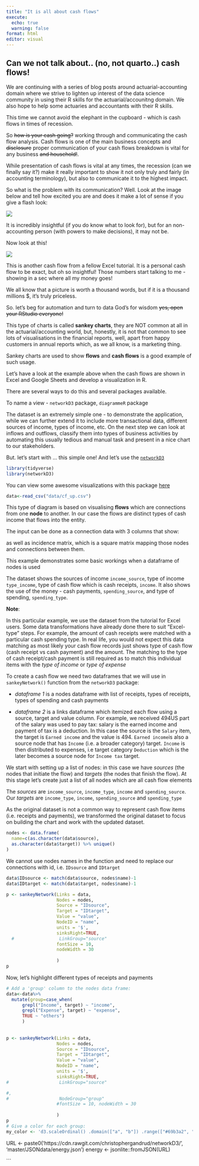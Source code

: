 ```yaml
---
title: "It is all about cash flows"
execute: 
  echo: true
  warning: false
format: html
editor: visual
---
```


## Can we not talk about.. (no, not quarto..) cash flows!

We are continuing with a series of blog posts around actuarial-accounting domain where we strive to lighten up interest of the data science community in using their R skills for the actuarial/accounitng domain. We also hope to help some actuaries and accountants with their R skills.

This time we cannot avoid the elephant in the cupboard - which is cash flows in times of recession.

So ~~how is your cash going?~~ working through and communicating the cash flow analysis. Cash flows is one of the main business concepts and ~~disclosure~~ proper communication of your cash flows breakdown is vital for any business ~~and household!~~.

While presentation of cash flows is vital at any times, the recession (can we finally say it?) make it really important to show it not only truly and fairly (in accounting terminology), but also to communicate it to the highest impact.

So what is the problem with its communication? Well. Look at the image below and tell how excited you are and does it make a lot of sense if you give a flash look:

![](img/cashflows.png)

It is incredibly insightful (if you do know what to look for), but for an non-accounting person (with powers to make decisions), it may not be.

Now look at this!

![](https://ppcexpo.com/blog/wp-content/uploads/2022/05/cash-flow-chart-16.jpg)

This is another cash flow from a fellow Excel tutorial. It is a personal cash flow to be exact, but oh so insightful! Those numbers start talking to me - showing in a sec where all my money goes!

We all know that a picture is worth a thousand words, but if it is a thousand millions \$, it's truly priceless.

So. let's beg for automation and turn to data God's for wisdom ~~yes, open your RStudio everyone!~~

This type of charts is called **sankey charts**, they are NOT common at all in the actuarial/accounting world, but, honestly, it is not that common to see lots of visualisations in the financial reports, well, apart from happy customers in annual reports which, as we all know, is a marketing thing.

Sankey charts are used to show **flows** and **cash flows** is a good example of such usage.

Let's have a look at the example above when the cash flows are shown in Excel and Google Sheets and develop a visualization in R.

There are several ways to do this and several packages available.

To name a view - `networkD3` package, `diagrammeR` package

The dataset is an extremely simple one - to demonstrate the application, while we can further extend it to include more transactional data, different sources of income, types of income, etc. On the next step we can look at inflows and outflows, classify them into types of business activities by automating this usually tedious and manual task and present in a nice chart to our stakeholders.

But. let's start with ... this simple one! And let's use the [`networkD3`](https://cran.r-project.org/web/packages/networkD3)

```r
library(tidyverse)
library(networkD3)
```

You can view some awesome visualizations with this package [here](https://r-graph-gallery.com/sankey-diagram.html)

```r
data<-read_csv("data/cf_up.csv")
```

This type of diagram is based on visualising **flows** which are connections from one **node** to another. In our case the flows are distinct types of cash income that flows into the entity.

The input can be done as a connection data with 3 columns that show:

as well as incidence matrix, which is a square matrix mapping those nodes and connections between them.

This example demonstrates some basic workings when a dataframe of nodes is used 

The dataset shows the sources of income `income_source`, type of income `type_income`, type of cash flow  which is cash receipts, `income`. It also shows the use of the money - cash payments, `spending_source`, and type of spending, `spending_type`. 

**Note**: 

In this particular example, we use the dataset from the tutorial for Excel users. Some data transformations have already done there to suit "Excel-type" steps. For example, the amount of cash receipts were matched with a particular cash spending type. In real life, you would not expect this data matching as most likely your cash flow records just shows type of cash flow (cash receipt vs cash payment) and the amount. The matching to the type of cash receipt/cash payment is still required as to match this individual items with the *type of income* or *type of expense* 

To create a cash flow we need two dataframes that we will use in `sankeyNetwork()` function from the ` networkD3` package:

- *dataframe 1* is a nodes dataframe with list of receipts, types of receipts, types of spending and cash payments

- *dataframe 2* is a links dataframe which itemized each flow using a source, target and value column. For example, we received 494US part of the salary was used to pay tax: salary is the earned income and payment of tax is a deduction. In this case the source is the `Salary` item, the target is `Earned income`  and the value is 494. `Earned income`is also a source node that has `Income` (i.e. a broader category) target. `Income` is then distributed to expenses, i.e target category `Deduction` which is the later becomes a source node for `Income tax` target.

We start with setting up a list of nodes: in this case we have *sources* (the nodes that initiate the flow) and *targets* (the nodes that finish the flow). At this stage let's create just a list of all nodes which are all cash flow elements

The *sources* are `income_source`, `income_type`, `income` and `spending_source`. Our *targets* are `income_type`, `income`, `spending_source` and `spending_type`

As the original dataset is not a common way to represent cash flow items (i.e. receipts and payments), we transformed the original dataset to focus on building the chart and work with the updated dataset.

```r
nodes <- data.frame(
  name=c(as.character(data$source), 
  as.character(data$target)) %>% unique()
)
```

We cannot use nodes names in the function and need to replace our connections with id, i.e. `IDsource` and `IDtarget`

```r

data$IDsource <- match(data$source, nodes$name)-1 
data$IDtarget <- match(data$target, nodes$name)-1
```


```r
p <- sankeyNetwork(Links = data, 
                   Nodes = nodes,
                   Source = "IDsource", 
                   Target = "IDtarget",
                   Value = "value", 
                   NodeID = "name",
                   units = '$',
                   sinksRight=TRUE,
  #                 LinkGroup="source"
                   fontSize = 10, 
                   nodeWidth = 30
                   
                   )
p
```

Now, let's highlight different types of receipts and payments

```r



# Add a 'group' column to the nodes data frame:
data<-data%>%
  mutate(group=case_when(
      grepl("Income", target) ~ "income",
      grepl("Expense", target) ~ "expense",
      TRUE ~ "others")
      )
  
  
p <- sankeyNetwork(Links = data, 
                   Nodes = nodes,
                   Source = "IDsource", 
                   Target = "IDtarget",
                   Value = "value", 
                   NodeID = "name",
                   units = '$',
                   sinksRight=TRUE,
#                   LinkGroup="source"

#,
#                   NodeGroup="group"
                   #fontSize = 10, nodeWidth = 30
                   
                   )
p
# Give a color for each group:
my_color <- 'd3.scaleOrdinal() .domain(["a", "b"]) .range(["#69b3a2", "steelblue"])'
```




URL <- paste0('https://cdn.rawgit.com/christophergandrud/networkD3/',
              'master/JSONdata/energy.json')
energy <- jsonlite::fromJSON(URL)

```



